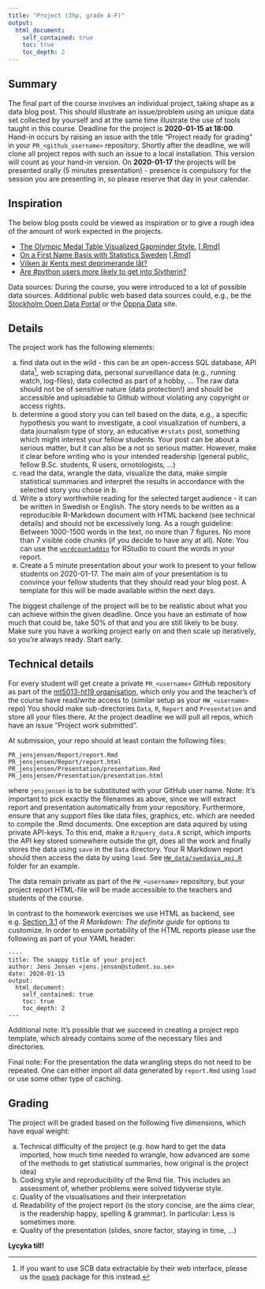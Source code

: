 ```yaml
---
title: "Project (3hp, grade A-F)"
output:
  html_document:
    self_contained: true
    toc: true
    toc_depth: 2
---
```


## Summary 

The final part of the course involves an individual project, taking shape as a data blog post. This should illustrate an issue/problem using an unique data set collected by yourself and at the same time illustrate the use of tools taught in this course. Deadline for the project is **2020-01-15 at 18:00**. Hand-in occurs by raising an issue with the title "Project ready for grading" in your `PR_<github_username>` repository.
Shortly after the deadline, we will clone all project repos with such an issue to a local installation. This version will count as your hand-in version. On **2020-01-17** the projects will be presented orally (5 minutes presentation) - presence is compulsory for the session you are presenting in, so please reserve that day in your calendar.

## Inspiration

The below blog posts could be viewed as inspiration or to give a rough idea of the amount of work expected in the projects.

* [The Olympic Medal Table Visualized Gapminder Style.](http://staff.math.su.se/hoehle/blog/2016/08/21/gapMedal.html) [[.Rmd]](https://github.com/hoehleatsu/hoehleatsu.github.io/blob/master/_source/2016-08-21-gapMedal.Rmd)
* [On a First Name Basis with Statistics Sweden](http://staff.math.su.se/hoehle/blog/2017/03/25/scbnames.html) [[.Rmd](https://github.com/hoehleatsu/hoehleatsu.github.io/blob/master/_source/2017-03-25-scbnames.Rmd)]
* [Vilken är Kents mest deprimerande låt?](http://dataland.rbind.io/2017/10/15/vilken-%C3%A4r-kents-mest-deprimerande-lat/)
* [Are #python users more likely to get into Slytherin?](http://www.masalmon.eu/2018/01/01/sortinghat/)

Data sources: During the course, you were introduced to a lot of possible data sources.
Additional public web based data sources could, e.g., be the [Stockholm Open Data Portal ](https://dataportalen.stockholm.se/dataportalen/) or the [Öppna Data](https://oppnadata.se/#noscroll) site.

## Details

The project work has the following elements:

a. find data out in the wild - this can be an open-access SQL database, API data[^1], web scraping data, personal surveillance data (e.g., running watch, log-files), data collected as part of a hobby, ... The raw data should not be of sensitive nature (data protection!) 
and should be accessible and uploadable to Github without violating any copyright or access rights. 
b. determine a good story you can tell based on the data, e.g., a specific hypothesis you want to investigate, a cool visualization of numbers, a data journalism type of story, an educative `#rstats` post, something which might interest your fellow students. Your post can be about a serious matter, but it can also be a not so serious matter. However, make it clear before writing who is your intended readership (general public, fellow B.Sc. students, R users, ornotologists, ...)
c. read the data, wrangle the data, visualize the data, make simple statistical summaries and interpret the results in accordance with the selected story you chose in b. 
d. Write a story worthwhile reading for the selected target audience - it can be written in Swedish or English. The story needs to be written as a reproducible R-Markdown document with HTML backend (see technical details) and should not be excessively long. As a rough guideline: Between 1000-1500 words in the text, no more than 7 figures. No more than 7 visible code chunks (if you decide to have any at all). Note: You can use the [`wordcountaddin`](https://github.com/benmarwick/wordcountaddin) for RStudio to count the words in your report.
e. Create a 5 minute presentation about your work to present to your fellow students on 2020-01-17. The main aim of your presentation is to convince your fellow students that they should read your blog post. A template for this will be made available within the next days. 

The biggest challenge of the project will be to be realistic about what you can achieve within the given deadline. Once you have an estimate of how much that could be, take 50% of that and you are still likely to be busy. Make sure you have a working project early on and then scale up iteratively, so you're always ready. Start early.

## Technical details

For every student will get create a private `PR_<username>` GitHub repository as part of the [mt5013-ht19 organisation](https://github.com/mt5013-ht19), which only you and the teacher's of the course have read/write access to (similar setup as your `HW_<username>` repo) You should make sub-directories `Data`, `R`, `Report` and `Presentation` and store all your files there. At the project deadline we will pull all repos, which have an issue "Project work submitted".

At submission, your repo should at least contain the following files:
```
PR_jensjensen/Report/report.Rmd
PR_jensjensen/Report/report.html
PR_jensjensen/Presentation/presentation.Rmd
PR_jensjensen/Presentation/presentation.html
```
where `jensjensen` is to be substituted with your GitHub user name. Note: It's important to pick exactly the filenames as above, since we will extract report and presentation automatically from your repository. Furthermore, ensure that any support files like data files, graphics, etc. which are needed to compile the .Rmd documents. One exception are data aquired by using private API-keys. To this end, make a `R/query_data.R` script, which imports the API key stored somewhere outside the git, does all the work and finally stores the data using `save` in the `Data` directory. Your R Markdown report should then access the data by using `load`. See  [`HW_data/swedavia_api.R`](https://github.com/mt5013-ht19/HW_data/blob/master/swedavia_api.R) folder for an example.

The data remain private as part of the `PW_<username>` repository, but your project report HTML-file will be made accessible to the teachers and students of the course.

 In contrast to the homework exercises we use HTML as backend, see e.g. [Section 3.1](https://bookdown.org/yihui/rmarkdown/html-document.html) of the *R Markdown: The definite guide* for options to customize. In order to ensure portability of the HTML reports please use the following as part of your YAML header:

```
----
title: The snappy title of your project
author: Jens Jensen <jens.jensen@student.su.se>
date: 2020-01-15
output:
  html_document:
    self_contained: true
    toc: true
    toc_depth: 2
---
```


Additional note: It's possible that we succeed in creating a project repo template, which already contains some of the necessary files and directories.

Final note: For the presentation the data wrangling steps do not need to be repeated. One can either import all data generated by  `report.Rmd` using `load` or use some other type of caching.

## Grading

The project will be graded based on the following five dimensions, which have equal weight:

a. Technical difficulty of the project (e.g. how hard to get the data imported, how much time needed to wrangle, how advanced are some of the methods to get statistical summaries, how original is the project idea)
b. Coding style and reproducibility of the Rmd file. This includes an assessment of, whether problems were solved tidyverse style.
c. Quality of the visualisations and their interpretation 
d. Readability of the project report (is the story concise, are the aims clear, is the readership happy, spelling & grammar). In particular: Less is sometimes more. 
e. Quality of the presentation (slides, snore factor, staying in time, ...)

**Lycyka till!**

[^1]: If you want to use SCB data extractable by their web interface, please us the [`pxweb`](https://cran.r-project.org/web/packages/pxweb/index.html) package for this instead.